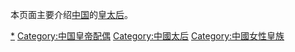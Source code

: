 本页面主要介绍[[中国|中国]]的[[皇太后|皇太后]]。

[[Category:東亞皇太后|*]]
[[Category:中国皇帝配偶|Category:中国皇帝配偶]]
[[Category:中國太后|Category:中國太后]]
[[Category:中國女性皇族|Category:中國女性皇族]]